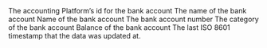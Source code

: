 <ResponseField name="platform_id" type="string" required>
  The accounting Platform’s id for the bank account
</ResponseField>

<ResponseField name="institution_name" type="string">
  The name of the bank account
</ResponseField>

<ResponseField name="account_name" type="string">
  Name of the bank account
</ResponseField>

<ResponseField name="account_number" type="string">
  The bank account number
</ResponseField>

<ResponseField name="category" type="string">
  The category of the bank account
</ResponseField>

<ResponseField name="balance" type="float">
  Balance of the bank account
</ResponseField>

<ResponseField name="currency" type="Object">
  <Expandable title="properties">
    <ResponseField name="data" type="Object">
      <Expandable title="properties">
        <Snippet file="currency_snippet.mdx" />
      </Expandable>
    </ResponseField>
  </Expandable>
</ResponseField>

<ResponseField name="updated_at" type="date" required>
  The last ISO 8601 timestamp that the data was updated at.
</ResponseField>

